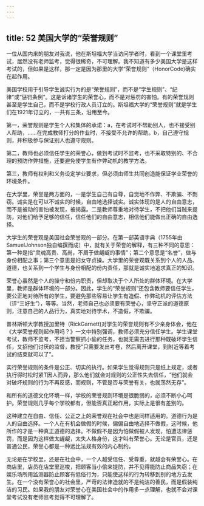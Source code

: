 ```yaml
---
---
---
```

title: 52 美国大学的“荣誉规则”
---




一位从国内来的朋友对我说，他在斯坦福大学当访问学者时，看到一个课堂里考试，居然没有老师监考，觉得很稀奇，不可理解。我不知道有多少美国大学是这样考试的，但如果是这样，那一定是因为那里的大学“荣誉规则”（HonorCode)确实在起作用。

美国学校用于引导学生诚实行为的是“荣誉规则”，而不是“学生规则”、“纪律”或“惩罚条例”。这是诉诸学生的荣誉心，而不是对惩罚的害怕。有的荣誉规则甚至是学生自己，而不是学校行政人员订立的。斯坦福大学的“荣誉规则”就是学生们在1921年订立的，一共有三条，沿用至今。

第一，荣誉规则是学生个人和集体的承诺：a，在考试时不帮助别人，也不接受别人帮助，……在完成教师打分的作业时，不接受不允许的帮助。b，自己遵守规则，并积极参与保证别人也遵守规则。

第二，教师也必须信任学生的荣誉心，做到考试时不监考，也不采取特别的、不合理的预防作弊措施，还要避免使学生有作弊动机的教学方法。

第三，教师有权利和义务设定学业要求，但必须由师生共同创造能保证学业荣誉的环境条件。

在大学里，荣誉是两方面的，一是学生自己有自尊，自觉地不作弊、不欺骗、不剽窃。诚实是在可以不诚实的时候，自由地选择诚实。诚实体现的是人的自由意志，而不是被动的害怕被发现，被揭露。二是教师尊重地对待学生，不把他们当贼来提防，对他们给予足够的信任，信任他们的自由意志，相信他们能做出正确的自由选择。

大学生的荣誉观是美国社会荣誉观的一部分。在第一部英语字典（1755年由SamuelJohnson独自编撰而成）中，就有关于荣誉的解释，有三种不同的意思：第一种是指“灵魂高贵、高尚，不屑于做龌龊的事情”；第二个意思是“名誉”，做与身份相配之事；第三个意思是妇女守贞操。大学里的荣誉观既关系到个人的人品、道德，也关系到一个学生与身份相配的份内责任，那就是诚实地追求真正的知识。

荣誉心虽然是个人的操守和份内职责，但却取决于个人所处的群体环境。在大学里，教师是群体环境的一部分。因此，学生的“荣誉规则”还包含教师要信任学生，要公正地对待所有的学生，要避免那些容易让学生有造假、作弊动机的评估方法（评“三好生”），等等。当然，老师自己也必须要有荣誉心，坚守正派的道德原则，注意自己的人品行为，真实地对待学术，不造假，不欺骗。

普林斯顿大学教授加里特（RickGarnett)对学生的荣誉规则有不少亲身体会，他在《大学荣誉规则起作用吗？》一文中特别强调，教师必须充分信任学生。学生课堂考试，教师不监考，不担当警察抓小偷的任务，也就无需去进行那种既破坏学生信任，又招他们讨厌的监督，教授“只需要发出考卷，然后离开课堂，到附近等着考试的结束就可以了”。

实行荣誉规则的条件是公正、切实的执行。如果学生觉得规则只是纸上规定，或者执行得时松时紧T因人而异，那么他们就会对规则的公正性失去信任，“他们就会对破坏规则的行为不再反感，而规则，不管是否与荣誉有关，也就荡然无存”。

和所有的道德文化环境一样，学校的荣誉规则环境是很脆弱的，必须不断小心呵护。荣誉规则几乎每个学校都有，但能否真正起作用，实际上是很有差别的。

这种建立在自由、信任、公正之上的荣誉观在社会中也是同样适用的。道德行为是人的自由选择。一个人在有机会做假的时候，偏偏自由地选择不做假，这时候，他所作的才是一种真正道德的选择。不做假不是因为怕做假被人发现，怕遭法律惩罚，而是因为这样做太龌龊，太失人格身份，这才叫有荣誉心。无论是官员，还是普通公民，荣誉心都是一种远比法规有效的内心制约。

无论是在学校里，还是在社会中，一个人越受信任、受尊重，就越会有荣誉心。在商店里，店员在店堂里巡梭，把顾客当小偷来提防，并不见得能防止商品失窃；在娱乐场所用监测器防止顾客有低俗行为，只能使这样的行为转移到别的地方去发生。在一个没有荣誉心的社会里，严苛的法律造就的不是纯洁的善民，而是假装纯洁的习民。如果我的朋友对荣誉心在美国社会中的作用多一点理解，也就不会对课堂考试没有老师监考觉得不可理解了。